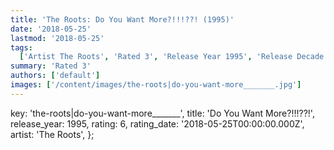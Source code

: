 ```yaml
---
title: 'The Roots: Do You Want More?!!!??! (1995)'
date: '2018-05-25'
lastmod: '2018-05-25'
tags:
  ['Artist The Roots', 'Rated 3', 'Release Year 1995', 'Release Decade 1990']
summary: 'Rated 3'
authors: ['default']
images: ['/content/images/the-roots|do-you-want-more_______.jpg']
---
```


  key: 'the-roots|do-you-want-more_______',
  title: 'Do You Want More?!!!??!',
  release_year: 1995,
  rating: 6,
  rating_date: '2018-05-25T00:00:00.000Z',
  artist: 'The Roots',
};

<MusicRating data={data} />
